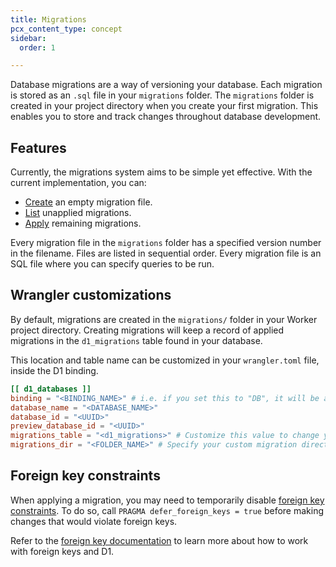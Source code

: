 ```yaml
---
title: Migrations
pcx_content_type: concept
sidebar:
  order: 1

---
```


Database migrations are a way of versioning your database. Each migration is stored as an `.sql` file in your `migrations` folder. The `migrations` folder is created in your project directory when you create your first migration. This enables you to store and track changes throughout database development.

## Features

Currently, the migrations system aims to be simple yet effective. With the current implementation, you can:

* [Create](/workers/wrangler/commands/#migrations-create) an empty migration file.
* [List](/workers/wrangler/commands/#migrations-list) unapplied migrations.
* [Apply](/workers/wrangler/commands/#migrations-apply) remaining migrations.

Every migration file in the `migrations` folder has a specified version number in the filename. Files are listed in sequential order. Every migration file is an SQL file where you can specify queries to be run.

## Wrangler customizations

By default, migrations are created in the `migrations/` folder in your Worker project directory. Creating migrations will keep a record of applied migrations in the `d1_migrations` table found in your database.

This location and table name can be customized in your `wrangler.toml` file, inside the D1 binding.


<WranglerConfig>

```toml
[[ d1_databases ]]
binding = "<BINDING_NAME>" # i.e. if you set this to "DB", it will be available in your Worker at `env.DB`
database_name = "<DATABASE_NAME>"
database_id = "<UUID>"
preview_database_id = "<UUID>"
migrations_table = "<d1_migrations>" # Customize this value to change your applied migrations table name
migrations_dir = "<FOLDER_NAME>" # Specify your custom migration directory
```

</WranglerConfig>

## Foreign key constraints

When applying a migration, you may need to temporarily disable [foreign key constraints](/d1/sql-api/foreign-keys/). To do so, call `PRAGMA defer_foreign_keys = true` before making changes that would violate foreign keys.

Refer to the [foreign key documentation](/d1/sql-api/foreign-keys/) to learn more about how to work with foreign keys and D1.
